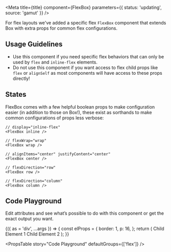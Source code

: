 
<Meta
  title={title}
  component={FlexBox}
  parameters={{ status: 'updating', source: 'gamut' }}
/>

For flex layouts we've added a specific flex <code>FlexBox</code> component that extends <LinkTo kind="Layouts/Box">Box</LinkTo> with extra props for common flex configurations.

## Usage Guidelines

- Use this component if you need specific flex behaviors that can only be used by `flex` and `inline-flex` elements.
- Do not use this component if you want access to flex child props like `flex` or `alignSelf` as most components will have access to these props directly!

## States

FlexBox comes with a few helpful boolean props to make configuration easier (in addition to those on Box!), these exist as sorthands to make common configurations of props less verbose:

```tsx
// display="inline-flex"
<FlexBox inline />

// flexWrap="wrap"
<FlexBox wrap />

// alignItems="center" justifyContent="center"
<FlexBox center />

// flexDirection="row"
<FlexBox row />

// flexDirection="column"
<FlexBox column />
```

## Code Playground

Edit attributes and see what’s possible to do with this component or get the exact output you want.

<Canvas>
  <Story
    name="Code Playground"
    args={{
      justifyContent: 'space-around',
    }}
  >
    {({ as = 'div', ...args }) => {
      const elProps = {
        border: 1,
        p: 16,
      };
      return (
        <FlexBox {...args}>
          <Box {...elProps}>Child Element 1</Box>
          <Box {...elProps}>Child Element 2</Box>
        </FlexBox>
      );
    }}
  </Story>
</Canvas>

<PropsTable story="Code Playground" defaultGroups={['flex']} />
